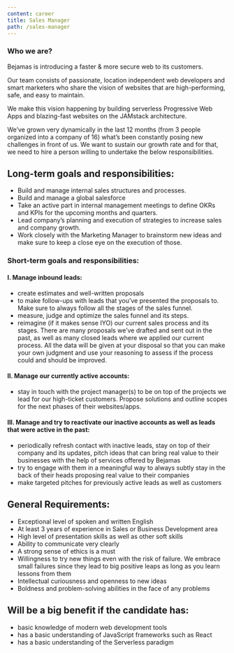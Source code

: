 ```yaml
---
content: career
title: Sales Manager
path: /sales-manager
---
```


### Who we are?

Bejamas is introducing a faster & more secure web to its customers.

Our team consists of passionate, location independent web developers and smart marketers who share the vision of websites that are high-performing, safe, and easy to maintain.

We make this vision happening by building serverless Progressive Web Apps and blazing-fast websites on the JAMstack architecture.

We’ve grown very dynamically in the last 12 months (from 3 people organized into a company of 16) what’s been constantly posing new challenges in front of us. We want to sustain our growth rate and for that, we need to hire a person willing to undertake the below responsibilities.

## Long-term goals and responsibilities:

- Build and manage internal sales structures and processes.
- Build and manage a global salesforce
- Take an active part in internal management meetings to define OKRs and KPIs for the upcoming months and quarters.
- Lead company’s planning and execution of strategies to increase sales and company growth.
- Work closely with the Marketing Manager to brainstorm new ideas and make sure to keep a close eye on the execution of those.

### Short-term goals and responsibilities:

#### I. Manage inbound leads:

- create estimates and well-written proposals
- to make follow-ups with leads that you’ve presented the proposals to. Make sure to always follow all the stages of the sales funnel.
- measure, judge and optimize the sales funnel and its steps.
- reimagine (if it makes sense IYO) our current sales process and its stages. There are many proposals we’ve drafted and sent out in the past, as well as many closed leads where we applied our current process. All the data will be given at your disposal so that you can make your own judgment and use your reasoning to assess if the process could and should be improved.

#### II. Manage our currently active accounts:

- stay in touch with the project manager(s) to be on top of the projects we lead for our high-ticket customers. Propose solutions and outline scopes for the next phases of their websites/apps.

#### III. Manage and try to reactivate our inactive accounts as well as leads that were active in the past:

- periodically refresh contact with inactive leads, stay on top of their company and its updates, pitch ideas that can bring real value to their businesses with the help of services offered by Bejamas
- try to engage with them in a meaningful way to always subtly stay in the back of their heads proposing real value to their companies
- make targeted pitches for previously active leads as well as customers

<h2 id="requirements"> General Requirements:</h2>

- Exceptional level of spoken and written English
- At least 3 years of experience in Sales or Business Development area
- High level of presentation skills as well as other soft skills
- Ability to communicate very clearly
- A strong sense of ethics is a must
- Willingness to try new things even with the risk of failure. We embrace small failures since they lead to big positive leaps as long as you learn lessons from them
- Intellectual curiousness and openness to new ideas
- Boldness and problem-solving abilities in the face of any problems

## Will be a big benefit if the candidate has:

- basic knowledge of modern web development tools
- has a basic understanding of JavaScript frameworks such as React
- has a basic understanding of the Serverless paradigm
